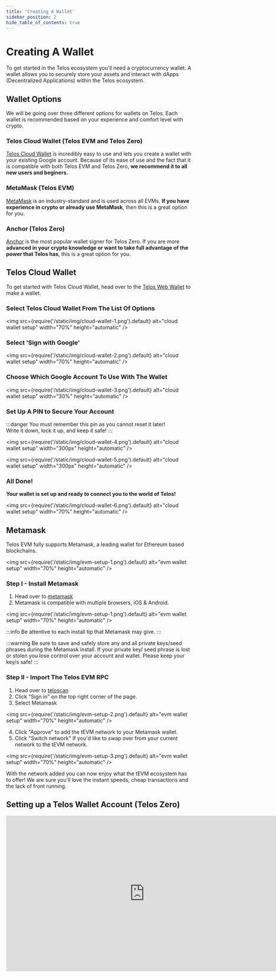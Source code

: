 ---
title: 'Creating A Wallet'
sidebar_position: 2
hide_table_of_contents: true
---

# Creating A Wallet

To get started in the Telos ecosystem you’ll need a cryptocurrency wallet. A wallet allows you to securely store your assets and interact with dApps (Decentralized Applications) within the Telos ecosystem.

## Wallet Options

We will be going over three different options for wallets on Telos. Each wallet is recommended based on your experience and comfort level with crypto.

### Telos Cloud Wallet (Telos EVM and Telos Zero)

[Telos Cloud Wallet](/getting-started/setup-wallet#telos-cloud-wallet) is incredibly easy to use and lets you create a wallet with your existing Google account. Because of its ease of use and the fact that it is compatible with both Telos EVM and Telos Zero, **we recommend it to all new users and beginers.**

### MetaMask (Telos EVM)

[MetaMask](/getting-started/setup-wallet#metamask) is an industry-standard and is used across all EVMs. **If you have experience in crypto or already use MetaMask**, then this is a great option for you.

### Anchor (Telos Zero)

[Anchor](/getting-started/setup-wallet#setting-up-a-telos-wallet-account-telos-zero) is the most popular wallet signer for Telos Zero. If you are more **advanced in your crypto knowledge or want to take full advantage of the power that Telos has**, this is a great option for you.

## Telos Cloud Wallet

To get started with Telos Cloud Wallet, head over to the [Telos Web Wallet](https://wallet.telos.net/) to make a wallet.

### Select Telos Cloud Wallet From The List Of Options

<img
    src={require('/static/img/cloud-wallet-1.png').default}
    alt="cloud wallet setup"
    width="70%"
    height="automatic"
/>

### Select 'Sign with Google'

<img
    src={require('/static/img/cloud-wallet-2.png').default}
    alt="cloud wallet setup"
    width="70%"
    height="automatic"
/>

### Choose Which Google Account To Use With The Wallet

<img
    src={require('/static/img/cloud-wallet-3.png').default}
    alt="cloud wallet setup"
    width="30%"
    height="automatic"
/>

### Set Up A PIN to Secure Your Account

:::danger
You must remember this pin as you cannot reset it later!  
Write it down, lock it up, and keep it safe!
:::

<div class="two-pics-display">

<img
    src={require('/static/img/cloud-wallet-4.png').default}
    alt="cloud wallet setup"
    width="300px"
    height="automatic"
/>

<img
    src={require('/static/img/cloud-wallet-5.png').default}
    alt="cloud wallet setup"
    width="300px"
    height="automatic"
/>

</div>

### All Done!

**Your wallet is set up and ready to connect you to the world of Telos!**

<img
    src={require('/static/img/cloud-wallet-6.png').default}
    alt="cloud wallet setup"
    width="70%"
    height="automatic"
/>

## Metamask

Telos EVM fully supports Metamask, a leading wallet for Ethereum based blockchains.

<img
    src={require('/static/img/evm-setup-1.png').default}
    alt="evm wallet setup"
    width="70%"
    height="automatic"
/>

### Step I - Install Metamask

1. Head over to [metamask](https://metamask.io/download/)
2. Metamask is compatible with multiple browsers, iOS & Android.

<img
    src={require('/static/img/evm-setup-1.png').default}
    alt="evm wallet setup"
    width="70%"
    height="automatic"
/>

:::info
Be attentive to each install tip that Metamask may give.
:::

:::warning
Be sure to save and safely store any and all private keys/seed phrases during the Metamask install.
If your private key/ seed phrase is lost or stolen you lose control over your account and wallet. Please keep your key/s safe!
:::

### Step II - Import The Telos EVM RPC

1. Head over to [teloscan](https://www.teloscan.io/)
2. Click "Sign in" on the top right corner of the page. 
3. Select Metamask

<img
    src={require('/static/img/evm-setup-2.png').default}
    alt="evm wallet setup"
    width="70%"
    height="automatic"
/>

4. Click "Approve" to add the tEVM network to your Metamask wallet.
5. Click "Switch network" If you'd like to swap over from your current network to the tEVM network.

<img
    src={require('/static/img/evm-setup-3.png').default}
    alt="evm wallet setup"
    width="70%"
    height="automatic"
/>

With the network added you can now enjoy what the tEVM ecosystem has to offer! We are sure you'll love the instant speeds, cheap transactions and the lack of front running. 


## Setting up a Telos Wallet Account (Telos Zero)

<iframe width="750" height="422" src="https://www.youtube.com/embed/i-2Ari0QPJ0" title="How To: Set up a Telos Zero account &amp; wallet" frameborder="0" allow="accelerometer; autoplay; clipboard-write; encrypted-media; gyroscope; picture-in-picture; web-share" allowfullscreen></iframe>
